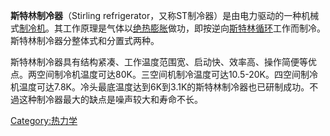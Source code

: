 '''斯特林制冷器'''（Stirling refrigerator，又称ST制冷器）是由电力驱动的一种机械式[[制冷机|制冷机]]。其工作原理是气体以[[绝热膨胀|绝热膨胀]]做功，即按逆向[[斯特林循环|斯特林循环]]工作而制冷。斯特林制冷器分整体式和分置式两种。

斯特林制冷器具有结构紧凑、工作温度范围宽、启动快、效率高、操作简便等优点。两空间制冷机温度可达80K。三空间机制冷温度可达10.5-20K。四空间制冷机温度可达7.8K。冷头最底温度达到6K到3.1K的斯特林制冷器也已研制成功。不過这种制冷器最大的缺点是噪声较大和寿命不长。

{{science-stub}}

[[Category:热力学|Category:热力学]]